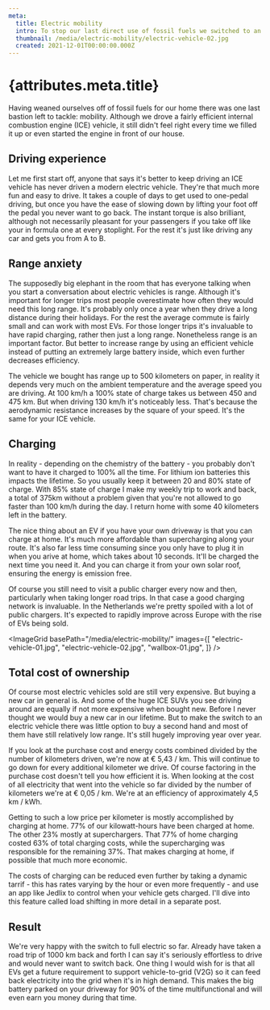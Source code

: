 ```yaml
---
meta:
  title: Electric mobility
  intro: To stop our last direct use of fossil fuels we switched to an electric vehicle. It feels amazing.
  thumbnail: /media/electric-mobility/electric-vehicle-02.jpg
  created: 2021-12-01T00:00:00.000Z
---
```



# {attributes.meta.title}

Having weaned ourselves off of fossil fuels for our home there was one last bastion left to tackle: mobility. Although we drove a fairly efficient internal combustion engine (ICE) vehicle, it still didn't feel right every time we filled it up or even started the engine in front of our house.

## Driving experience

Let me first start off, anyone that says it's better to keep driving an ICE vehicle has never driven a modern electric vehicle. They're that much more fun and easy to drive. It takes a couple of days to get used to one-pedal driving, but once you have the ease of slowing down by lifting your foot off the pedal you never want to go back. The instant torque is also brilliant, although not necessarily pleasant for your passengers if you take off like your in formula one at every stoplight. For the rest it's just like driving any car and gets you from A to B.

## Range anxiety

The supposedly big elephant in the room that has everyone talking when you start a conversation about electric vehicles is range. Although it's important for longer trips most people overestimate how often they would need this long range. It's probably only once a year when they drive a long distance during their holidays. For the rest the average commute is fairly small and can work with most EVs. For those longer trips it's invaluable to have rapid charging, rather then just a long range. Nonetheless range is an important factor. But better to increase range by using an efficient vehicle instead of putting an extremely large battery inside, which even further decreases efficiency.

The vehicle we bought has range up to 500 kilometers on paper, in reality it depends very much on the ambient temperature and the average speed you are driving. At 100 km/h a 100% state of charge takes us between 450 and 475 km. But when driving 130 km/h it's noticeably less. That's because the aerodynamic resistance increases by the square of your speed. It's the same for your ICE vehicle.

## Charging

In reality - depending on the chemistry of the battery - you probably don't want to have it charged to 100% all the time. For lithium ion batteries this impacts the lifetime. So you usually keep it between 20 and 80% state of charge. With 85% state of charge I make my weekly trip to work and back, a total of 375km without a problem given that you're not allowed to go faster than 100 km/h during the day. I return home with some 40 kilometers left in the battery.

The nice thing about an EV if you have your own driveway is that you can charge at home. It's much more affordable than supercharging along your route. It's also far less time consuming since you only have to plug it in when you arive at home, which takes about 10 seconds. It'll be charged the next time you need it. And you can charge it from your own solar roof, ensuring the energy is emission free.

Of course you still need to visit a public charger every now and then, particularly when taking longer road trips. In that case a good charging network is invaluable. In the Netherlands we're pretty spoiled with a lot of public chargers. It's expected to rapidly improve across Europe with the rise of EVs being sold.

<ImageGrid basePath="/media/electric-mobility/" images={[
  "electric-vehicle-01.jpg",
  "electric-vehicle-02.jpg",
  "wallbox-01.jpg",
]} />

## Total cost of ownership

Of course most electric vehicles sold are still very expensive. But buying a new car in general is. And some of the huge ICE SUVs you see driving around are equally if not more expensive when bought new. Before I never thought we would buy a new car in our lifetime. But to make the switch to an electric vehicle there was little option to buy a second hand and most of them have still relatively low range. It's still hugely improving year over year.

If you look at the purchase cost and energy costs combined divided by the number of kilometers driven, we're now at € 5,43 / km. This will continue to go down for every additional kilometer we drive. Of course factoring in the purchase cost doesn't tell you how efficient it is. When looking at the cost of all electricity that went into the vehicle so far divided by the number of kilometers we're at € 0,05 / km. We're at an efficiency of approximately 4,5 km / kWh.

Getting to such a low price per kilometer is mostly accomplished by charging at home. 77% of our kilowatt-hours have been charged at home. The other 23% mostly at superchargers. That 77% of home charging costed 63% of total charging costs, while the supercharging was responsible for the remaining 37%. That makes charging at home, if possible that much more economic.

The costs of charging can be reduced even further by taking a dynamic tarrif - this has rates varying by the hour or even more frequently - and use an app like Jedlix to control when your vehicle gets charged. I'll dive into this feature called load shifting in more detail in a separate post.

## Result

We're very happy with the switch to full electric so far. Already have taken a road trip of 1000 km back and forth I can say it's seriously effortless to drive and would never want to switch back. One thing I would wish for is that all EVs get a future requirement to support vehicle-to-grid (V2G) so it can feed back electricity into the grid when it's in high demand. This makes the big battery parked on your driveway for 90% of the time multifunctional and will even earn you money during that time.

<Outlet />